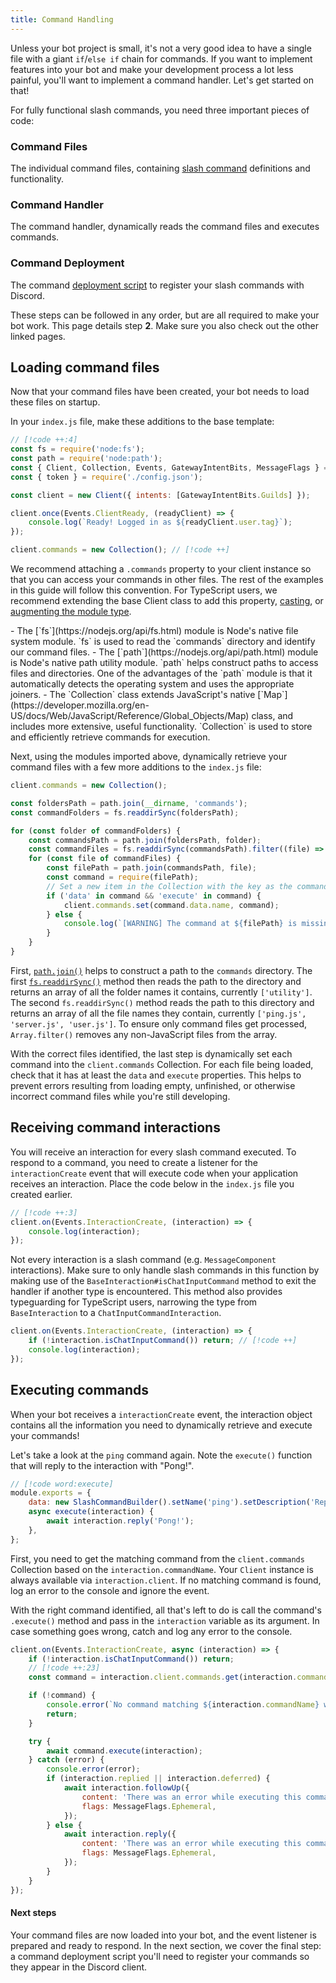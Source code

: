 ```yaml
---
title: Command Handling
---
```



Unless your bot project is small, it's not a very good idea to have a single file with a giant `if`/`else if` chain for commands. If you want to implement features into your bot and make your development process a lot less painful, you'll want to implement a command handler. Let's get started on that!

For fully functional slash commands, you need three important pieces of code:

<Steps>
<Step>

### Command Files

The individual command files, containing [slash command](/guide/legacy/app-creation/creating-commands) definitions and functionality.

</Step>
<Step>

### Command Handler

The command handler, dynamically reads the command files and executes commands.

</Step>
<Step>

### Command Deployment

The command [deployment script](/guide/legacy/app-creation/deploying-commands) to register your slash commands with Discord.

</Step>
</Steps>

These steps can be followed in any order, but are all required to make your bot work. This page details step **2**. Make sure you also check out the other linked pages.

## Loading command files

Now that your command files have been created, your bot needs to load these files on startup.

In your `index.js` file, make these additions to the base template:

```js title="index.js" lineNumbers
// [!code ++:4]
const fs = require('node:fs');
const path = require('node:path');
const { Client, Collection, Events, GatewayIntentBits, MessageFlags } = require('discord.js');
const { token } = require('./config.json');

const client = new Client({ intents: [GatewayIntentBits.Guilds] });

client.once(Events.ClientReady, (readyClient) => {
	console.log(`Ready! Logged in as ${readyClient.user.tag}`);
});

client.commands = new Collection(); // [!code ++]
```

We recommend attaching a `.commands` property to your client instance so that you can access your commands in other files. The rest of the examples in this guide will follow this convention. For TypeScript users, we recommend extending the base Client class to add this property, [casting](https://www.typescripttutorial.net/typescript-tutorial/type-casting/), or [augmenting the module type](https://www.typescriptlang.org/docs/handbook/declaration-merging.html#module-augmentation).

<Callout>
	- The [`fs`](https://nodejs.org/api/fs.html) module is Node's native file system module. `fs` is used to read the
	`commands` directory and identify our command files. - The [`path`](https://nodejs.org/api/path.html) module is Node's
	native path utility module. `path` helps construct paths to access files and directories. One of the advantages of the
	`path` module is that it automatically detects the operating system and uses the appropriate joiners. - The
	`Collection` class extends JavaScript's native
	[`Map`](https://developer.mozilla.org/en-US/docs/Web/JavaScript/Reference/Global_Objects/Map) class, and includes more
	extensive, useful functionality. `Collection` is used to store and efficiently retrieve commands for execution.
</Callout>

Next, using the modules imported above, dynamically retrieve your command files with a few more additions to the `index.js` file:

```js title="index.js" lineNumbers=12
client.commands = new Collection();

const foldersPath = path.join(__dirname, 'commands');
const commandFolders = fs.readdirSync(foldersPath);

for (const folder of commandFolders) {
	const commandsPath = path.join(foldersPath, folder);
	const commandFiles = fs.readdirSync(commandsPath).filter((file) => file.endsWith('.js'));
	for (const file of commandFiles) {
		const filePath = path.join(commandsPath, file);
		const command = require(filePath);
		// Set a new item in the Collection with the key as the command name and the value as the exported module
		if ('data' in command && 'execute' in command) {
			client.commands.set(command.data.name, command);
		} else {
			console.log(`[WARNING] The command at ${filePath} is missing a required "data" or "execute" property.`);
		}
	}
}
```

First, [`path.join()`](https://nodejs.org/api/path.html) helps to construct a path to the `commands` directory. The first [`fs.readdirSync()`](https://nodejs.org/api/fs.html#fs_fs_readdirsync_path_options) method then reads the path to the directory and returns an array of all the folder names it contains, currently `['utility']`. The second `fs.readdirSync()` method reads the path to this directory and returns an array of all the file names they contain, currently `['ping.js', 'server.js', 'user.js']`. To ensure only command files get processed, `Array.filter()` removes any non-JavaScript files from the array.

With the correct files identified, the last step is dynamically set each command into the `client.commands` Collection. For each file being loaded, check that it has at least the `data` and `execute` properties. This helps to prevent errors resulting from loading empty, unfinished, or otherwise incorrect command files while you're still developing.

## Receiving command interactions

You will receive an interaction for every slash command executed. To respond to a command, you need to create a listener for the `interactionCreate` event that will execute code when your application receives an interaction. Place the code below in the `index.js` file you created earlier.

```js title="index.js" lineNumbers=32
// [!code ++:3]
client.on(Events.InteractionCreate, (interaction) => {
	console.log(interaction);
});
```

Not every interaction is a slash command (e.g. `MessageComponent` interactions). Make sure to only handle slash commands in this function by making use of the `BaseInteraction#isChatInputCommand` method to exit the handler if another type is encountered. This method also provides typeguarding for TypeScript users, narrowing the type from `BaseInteraction` to a `ChatInputCommandInteraction`.

```js title="index.js" lineNumbers=32
client.on(Events.InteractionCreate, (interaction) => {
	if (!interaction.isChatInputCommand()) return; // [!code ++]
	console.log(interaction);
});
```

## Executing commands

When your bot receives a `interactionCreate` event, the interaction object contains all the information you need to dynamically retrieve and execute your commands!

Let's take a look at the `ping` command again. Note the `execute()` function that will reply to the interaction with "Pong!".

```js title="commands/utility/ping.js"
// [!code word:execute]
module.exports = {
	data: new SlashCommandBuilder().setName('ping').setDescription('Replies with Pong!'),
	async execute(interaction) {
		await interaction.reply('Pong!');
	},
};
```

First, you need to get the matching command from the `client.commands` Collection based on the `interaction.commandName`. Your `Client` instance is always available via `interaction.client`. If no matching command is found, log an error to the console and ignore the event.

With the right command identified, all that's left to do is call the command's `.execute()` method and pass in the `interaction` variable as its argument. In case something goes wrong, catch and log any error to the console.

```js title="index.js" lineNumbers=32
client.on(Events.InteractionCreate, async (interaction) => {
	if (!interaction.isChatInputCommand()) return;
	// [!code ++:23]
	const command = interaction.client.commands.get(interaction.commandName);

	if (!command) {
		console.error(`No command matching ${interaction.commandName} was found.`);
		return;
	}

	try {
		await command.execute(interaction);
	} catch (error) {
		console.error(error);
		if (interaction.replied || interaction.deferred) {
			await interaction.followUp({
				content: 'There was an error while executing this command!',
				flags: MessageFlags.Ephemeral,
			});
		} else {
			await interaction.reply({
				content: 'There was an error while executing this command!',
				flags: MessageFlags.Ephemeral,
			});
		}
	}
});
```

#### Next steps

Your command files are now loaded into your bot, and the event listener is prepared and ready to respond. In the next section, we cover the final step: a command deployment script you'll need to register your commands so they appear in the Discord client.
